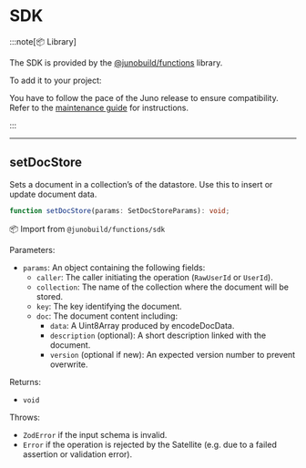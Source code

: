 # SDK


<Sdk language="TypeScript" />

:::note[📦 Library]

The SDK is provided by the [@junobuild/functions](https://www.npmjs.com/package/@junobuild/functions) library.

To add it to your project:


<Bash
  npm="npm i @junobuild/functions"
  yarn="yarn add @junobuild/functions"
  pnpm="pnpm add @junobuild/functions"
/>

You have to follow the pace of the Juno release to ensure compatibility. Refer to the [maintenance guide](../../../build/functions/development/typescript.mdx#maintenance) for instructions.

:::

---

## setDocStore

Sets a document in a collection’s of the datastore. Use this to insert or update document data.

```typescript
function setDocStore(params: SetDocStoreParams): void;
```

📦 Import from `@junobuild/functions/sdk`

Parameters:

- `params`: An object containing the following fields:
  - `caller`: The caller initiating the operation (`RawUserId` or `UserId`).
  - `collection`: The name of the collection where the document will be stored.
  - `key`: The key identifying the document.
  - `doc`: The document content including:
    - `data`: A Uint8Array produced by encodeDocData.
    - `description` (optional): A short description linked with the document.
    - `version` (optional if new): An expected version number to prevent overwrite.

Returns:

- `void`

Throws:

- `ZodError` if the input schema is invalid.
- `Error` if the operation is rejected by the Satellite (e.g. due to a failed assertion or validation error).
